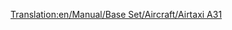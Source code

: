 [[Translation:en/Manual/Base Set/Aircraft/Airtaxi A31]]
{{hu/Manual/Base Set/Aircraft/Navbox Légi járművek}}
{{hu/Manual/Base Set/Aircraft/Repülőgépek|Name=Légitaxi A31
|Image=[[File:en/Manual/Base Set/Aircraft/AirbusA300.png|AirbusA300]]
|Cost=38.964 (77,928)
|Speed=947 km/h (592 MPH)
|Annual=6.187 (12,374)
|Designed=1982
|Lifespan=24
|Capacity=210 utas és 25 csomag levél
|Description=Bevált sugárhajtású repülőgép, inkább a nagyobb repülőtereken használatos.
|Real-life=[http://hu.wikipedia.org/wiki/Airbus_A310 Airbus A310]
}}